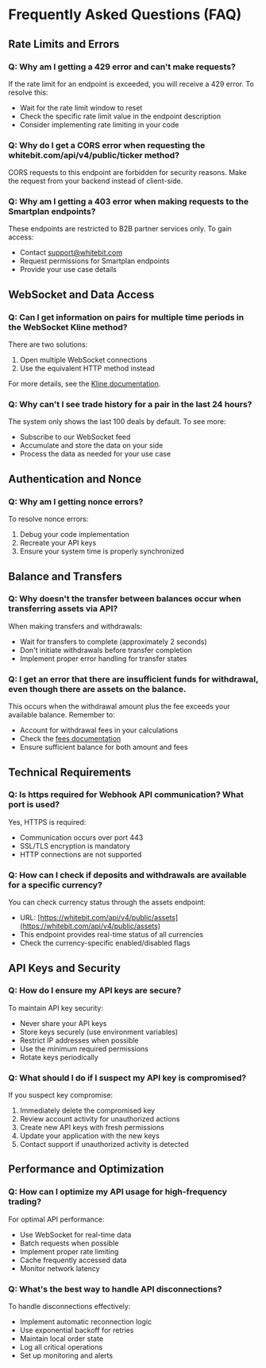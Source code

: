 # Frequently Asked Questions (FAQ)

## Rate Limits and Errors

### Q: Why am I getting a 429 error and can't make requests?

If the rate limit for an endpoint is exceeded, you will receive a 429 error. To resolve this:
- Wait for the rate limit window to reset
- Check the specific rate limit value in the endpoint description
- Consider implementing rate limiting in your code

### Q: Why do I get a CORS error when requesting the whitebit.com/api/v4/public/ticker method?

CORS requests to this endpoint are forbidden for security reasons. Make the request from your backend instead of client-side.

### Q: Why am I getting a 403 error when making requests to the Smartplan endpoints?

These endpoints are restricted to B2B partner services only. To gain access:
- Contact [support@whitebit.com](mailto:support@whitebit.com)
- Request permissions for Smartplan endpoints
- Provide your use case details

## WebSocket and Data Access

### Q: Can I get information on pairs for multiple time periods in the WebSocket Kline method?

There are two solutions:
1. Open multiple WebSocket connections
2. Use the equivalent HTTP method instead

For more details, see the [Kline documentation](https://whitebit-exchange.github.io/api-docs/public/websocket/#kline).

### Q: Why can't I see trade history for a pair in the last 24 hours?

The system only shows the last 100 deals by default. To see more:
- Subscribe to our WebSocket feed
- Accumulate and store the data on your side
- Process the data as needed for your use case

## Authentication and Nonce

### Q: Why am I getting nonce errors?

To resolve nonce errors:
1. Debug your code implementation
2. Recreate your API keys
3. Ensure your system time is properly synchronized

## Balance and Transfers

### Q: Why doesn't the transfer between balances occur when transferring assets via API?

When making transfers and withdrawals:
- Wait for transfers to complete (approximately 2 seconds)
- Don't initiate withdrawals before transfer completion
- Implement proper error handling for transfer states

### Q: I get an error that there are insufficient funds for withdrawal, even though there are assets on the balance.

This occurs when the withdrawal amount plus the fee exceeds your available balance. Remember to:
- Account for withdrawal fees in your calculations
- Check the [fees documentation](https://github.com/whitebit-exchange/api-docs/blob/main/docs/Private/http-main-v4.md#fees)
- Ensure sufficient balance for both amount and fees

## Technical Requirements

### Q: Is https required for Webhook API communication? What port is used?

Yes, HTTPS is required:
- Communication occurs over port 443
- SSL/TLS encryption is mandatory
- HTTP connections are not supported

### Q: How can I check if deposits and withdrawals are available for a specific currency?

You can check currency status through the assets endpoint:
- URL: [https://whitebit.com/api/v4/public/assets](https://whitebit.com/api/v4/public/assets)
- This endpoint provides real-time status of all currencies
- Check the currency-specific enabled/disabled flags

## API Keys and Security

### Q: How do I ensure my API keys are secure?

To maintain API key security:
- Never share your API keys
- Store keys securely (use environment variables)
- Restrict IP addresses when possible
- Use the minimum required permissions
- Rotate keys periodically

### Q: What should I do if I suspect my API key is compromised?

If you suspect key compromise:
1. Immediately delete the compromised key
2. Review account activity for unauthorized actions
3. Create new API keys with fresh permissions
4. Update your application with the new keys
5. Contact support if unauthorized activity is detected


## Performance and Optimization

### Q: How can I optimize my API usage for high-frequency trading?

For optimal API performance:
- Use WebSocket for real-time data
- Batch requests when possible
- Implement proper rate limiting
- Cache frequently accessed data
- Monitor network latency

### Q: What's the best way to handle API disconnections?

To handle disconnections effectively:
- Implement automatic reconnection logic
- Use exponential backoff for retries
- Maintain local order state
- Log all critical operations
- Set up monitoring and alerts

